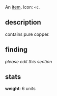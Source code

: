 {{FixTitle}}
An [[items|item]]. Icon: <code><nowiki>&lt;c</nowiki></code>.

== description ==

contains pure copper.

== finding ==

''please edit this section''

== stats ==

'''weight''': 6 units